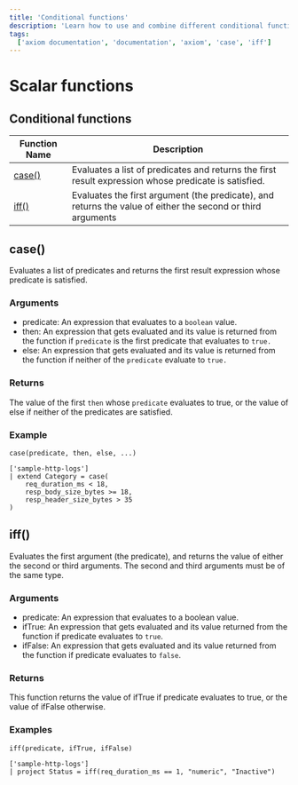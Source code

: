 ```yaml
---
title: 'Conditional functions'
description: 'Learn how to use and combine different conditional functions in APL'
tags:
  ['axiom documentation', 'documentation', 'axiom', 'case', 'iff']
---
```


# Scalar functions

## Conditional functions

| **Function Name**   | **Description**                                                                                      |
| ----------------- |  ------------------------------------------------------------------------------------------------- |
| [case()](<#case()>) | Evaluates a list of predicates and returns the first result expression whose predicate is satisfied. |
| [iff()](<#iff()>) | Evaluates the first argument (the predicate), and returns the value of either the second or third arguments |

## case()

Evaluates a list of predicates and returns the first result expression whose predicate is satisfied.

### Arguments

- predicate: An expression that evaluates to a `boolean` value.
- then: An expression that gets evaluated and its value is returned from the function if `predicate` is the first predicate that evaluates to `true.`
- else: An expression that gets evaluated and its value is returned from the function if neither of the `predicate` evaluate to `true.`

### Returns

The value of the first `then` whose `predicate` evaluates to true, or the value of else if neither of the predicates are satisfied.

### Example

```apl
case(predicate, then, else, ...)
```

```apl
['sample-http-logs']
| extend Category = case(
    req_duration_ms < 18,
    resp_body_size_bytes >= 18, 
    resp_header_size_bytes > 35
)
```

<RunInPlayGround 
    href="https://play.axiom.co/axiom-play-qf1k/explorer?initForm=%7B%22apl%22%3A%22%5B%27sample-http-logs%27%5D%5Cn%7C%20extend%20Category%20%3D%20case%28%5Cn%20%20%20%20req_duration_ms%20%3C%2018%2C%5Cn%20%20%20%20resp_body_size_bytes%20%3E%3D%2018%2C%20%5Cn%20%20%20%20resp_header_size_bytes%20%3E%2035%5Cn%29%22%2C%22queryOptions%22%3A%7B%22quickRange%22%3A%2230d%22%7D%7D" 
    target="_blank" 
    rel="noopener noreferrer"
/>

## iff()

Evaluates the first argument (the predicate), and returns the value of either the second or third arguments. The second and third arguments must be of the same type.

### Arguments 

- predicate: An expression that evaluates to a boolean value.
- ifTrue: An expression that gets evaluated and its value returned from the function if predicate evaluates to `true`.
- ifFalse: An expression that gets evaluated and its value returned from the function if predicate evaluates to `false`.

### Returns 

This function returns the value of ifTrue if predicate evaluates to true, or the value of ifFalse otherwise.

### Examples 

```apl
iff(predicate, ifTrue, ifFalse)
```

```apl
['sample-http-logs']
| project Status = iff(req_duration_ms == 1, "numeric", "Inactive")
```

<RunInPlayGround 
    href="https://play.axiom.co/axiom-play-qf1k/explorer?initForm=%7B%22apl%22%3A%22%5B'sample-http-logs'%5D%5Cn%7C%20project%20Status%20%3D%20iff%28req_duration_ms%20%3D%3D%201%2C%20%5C%22numeric%5C%22%2C%20%5C%22Inactive%5C%22%29%22%7D" 
    target="_blank" 
    rel="noopener noreferrer"
/>